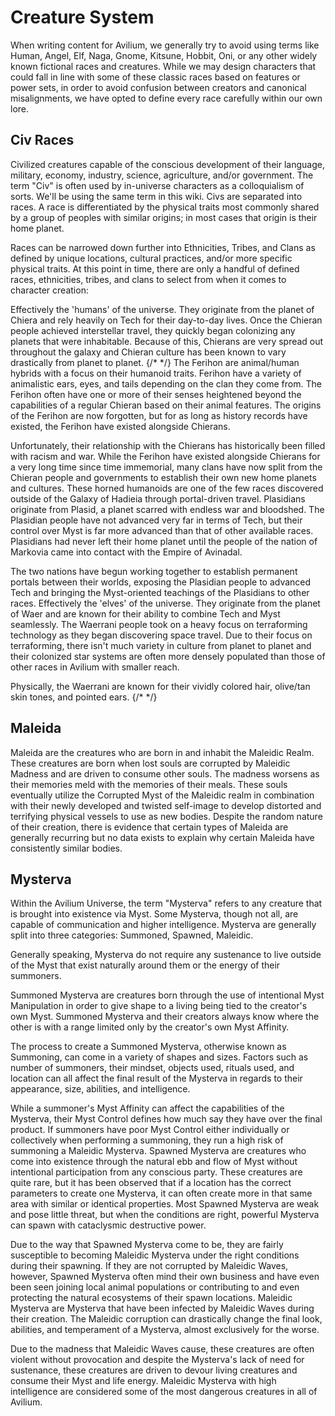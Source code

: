
# Creature System

When writing content for Avilium, we generally try to avoid using terms like Human, Angel, Elf, Naga, Gnome, Kitsune, Hobbit, Oni, or any other widely known fictional races and creatures. While we may design characters that could fall in line with some of these classic races based on features or power sets, in order to avoid confusion between creators and canonical misalignments, we have opted to define every race carefully within our own lore.

## Civ Races

Civilized creatures capable of the conscious development of their language, military, economy, industry, science, agriculture, and/or government. The term "Civ" is often used by in-universe characters as a colloquialism of sorts. We'll be using the same term in this wiki. Civs are separated into races. A race is differentiated by the physical traits most commonly shared by a group of peoples with similar origins; in most cases that origin is their home planet. 

Races can be narrowed down further into Ethnicities, Tribes, and Clans as defined by unique locations, cultural practices, and/or more specific physical traits. At this point in time, there are only a handful of defined races, ethnicities, tribes, and clans to select from when it comes to character creation:

<Tabs>
  <TabItem value="chieran" label="Chieran" default>
  Effectively the 'humans' of the universe. They originate from the planet of Chiera and rely heavily on Tech for their day-to-day lives. Once the Chieran people achieved interstellar travel, they quickly began colonizing any planets that were inhabitable. Because of this, Chierans are very spread out throughout the galaxy and Chieran culture has been known to vary drastically from planet to planet.
  {/* <ChieranWomanRef/> */}
  </TabItem>
  <TabItem value="ferihon" label="Ferihon">
The Ferihon are animal/human hybrids with a focus on their humanoid traits. Ferihon have a variety of animalistic ears, eyes, and tails depending on the clan they come from. The Ferihon often have one or more of their senses heightened beyond the capabilities of a regular Chieran based on their animal features. The origins of the Ferihon are now forgotten, but for as long as history records have existed, the Ferihon have existed alongside Chierans. 
        
Unfortunately, their relationship with the Chierans has historically been filled with racism and war. While the Ferihon have existed alongside Chierans for a very long time since time immemorial, many clans have now split from the Chieran people and governments to establish their own new home planets and cultures. 
  </TabItem>
  <TabItem value="plasidian" label="Plasidian">
These horned humanoids are one of the few races discovered outside of the Galaxy of Hadieia through portal-driven travel. Plasidians originate from Plasid, a planet scarred with endless war and bloodshed. The Plasidian people have not advanced very far in terms of Tech, but their control over Myst is far more advanced than that of other available races. Plasidians had never left their home planet until the people of the nation of Markovia came into contact with the Empire of Avinadal. 
        
The two nations have begun working together to establish permanent portals between their worlds, exposing the Plasidian people to advanced Tech and bringing the Myst-oriented teachings of the Plasidians to other races. 
  </TabItem>
  <TabItem value="waerrani" label="Waerrani">
Effectively the 'elves' of the universe. They originate from the planet of Waer and are known for their ability to combine Tech and Myst seamlessly. The Waerrani people took on a heavy focus on terraforming technology as they began discovering space travel. Due to their focus on terraforming, there isn't much variety in culture from planet to planet and their colonized star systems are often more densely populated than those of other races in Avilium with smaller reach. 
        
Physically, the Waerrani are known for their vividly colored hair, olive/tan skin tones, and pointed ears.
  {/* <WaerraniWomanRef/> */}
  </TabItem>
</Tabs>


## Maleida

Maleida are the creatures who are born in and inhabit the Maleidic Realm. These creatures are born when lost souls are corrupted by Maleidic Madness and are driven to consume other souls. The madness worsens as their memories meld with the memories of their meals. These souls eventually utilize the Corrupted Myst of the Maleidic realm in combination with their newly developed and twisted self-image to develop distorted and terrifying physical vessels to use as new bodies. Despite the random nature of their creation, there is evidence that certain types of Maleida are generally recurring but no data exists to explain why certain Maleida have consistently similar bodies.

## Mysterva

Within the Avilium Universe, the term "Mysterva" refers to any creature that is brought into existence via Myst. Some Mysterva, though not all, are capable of communication and higher intelligence. Mysterva are generally split into three categories: Summoned, Spawned, Maleidic.

Generally speaking, Mysterva do not require any sustenance to live outside of the Myst that exist naturally around them or the energy of their summoners.

<Tabs>
  <TabItem value="summoned" label="Summoned" default>
Summoned Mysterva are creatures born through the use of intentional Myst Manipulation in order to give shape to a living being tied to the creator's own Myst. Summoned Mysterva and their creators always know where the other is with a range limited only by the creator's own Myst Affinity. 
        
The process to create a Summoned Mysterva, otherwise known as Summoning, can come in a variety of shapes and sizes. Factors such as number of summoners, their mindset, objects used, rituals used, and location can all affect the final result of the Mysterva in regards to their appearance, size, abilities, and intelligence. 
        
While a summoner's Myst Affinity can affect the capabilities of the Mysterva, their Myst Control defines how much say they have over the final product. If summoners have poor Myst Control either individually or collectively when performing a summoning, they run a high risk of summoning a Maleidic Mysterva.
</TabItem>
  <TabItem value="spawned" label="Spawned">
Spawned Mysterva are creatures who come into existence through the natural ebb and flow of Myst without intentional participation from any conscious party. These creatures are quite rare, but it has been observed that if a location has the correct parameters to create one Mysterva, it can often create more in that same area with similar or identical properties. Most Spawned Mysterva are weak and pose little threat, but when the conditions are right, powerful Mysterva can spawn with cataclysmic destructive power. 
        
Due to the way that Spawned Mysterva come to be, they are fairly susceptible to becoming Maleidic Mysterva under the right conditions during their spawning. If they are not corrupted by Maleidic Waves, however, Spawned Mysterva often mind their own business and have even been seen joining local animal populations or contributing to and even protecting the natural ecosystems of their spawn locations.
  </TabItem>
  <TabItem value="maleidic" label="Maleidic">
Maleidic Mysterva are Mysterva that have been infected by Maleidic Waves during their creation. The Maleidic corruption can drastically change the final look, abilities, and temperament of a Mysterva, almost exclusively for the worse. 
        
Due to the madness that Maleidic Waves cause, these creatures are often violent without provocation and despite the Mysterva's lack of need for sustenance, these creatures are driven to devour living creatures and consume their Myst and life energy. Maleidic Mysterva with high intelligence are considered some of the most dangerous creatures in all of Avilium.  
  </TabItem>
</Tabs>